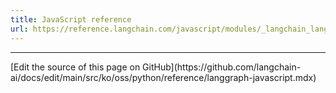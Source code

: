 ```yaml
---
title: JavaScript reference
url: https://reference.langchain.com/javascript/modules/_langchain_langgraph.html
---
```


---

<Callout icon="pen-to-square" iconType="regular">
  [Edit the source of this page on GitHub](https://github.com/langchain-ai/docs/edit/main/src/ko/oss/python/reference/langgraph-javascript.mdx)
</Callout>
